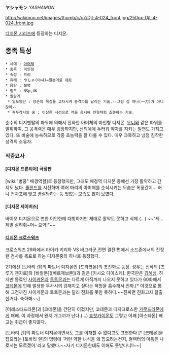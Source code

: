 '''ヤシャモン''' ''YASHAMON''

http://wikimon.net/images/thumb/c/c7/Djt-4-024_front.jpg/250px-Djt-4-024_front.jpg

[[디지몬 시리즈]]에 등장하는 디지몬.

== 종족 특성 ==
 * 세대 : [[아머체]]
 * 종족 : 마인형
 * 속성 : 프리
 * 유래 : やしゃ(야샤)=일본어로 [[야차]]
 * 용량 : 불명
 * 필드 : NSp,UK
 * 필살기
  * 일도양단 : 양손의 목검을 교차시켜 충격파를 날리는 기술.--그럼 검 하나(一刀)가 아니잖아--
  * 꼭두각시의 술 : 이상한 시선으로 적을 응시해 인형처럼 조종하는 기술.

순수의 디지멘탈의 파워에 의해서 진화한 아머체의 마인형 디지몬. [[오니]]와 같은 파워를 발휘하여, 그 공격력은 매우 굉장하지만, 신의예에 두터워 약자를 지키는 일면도 가지고 있다. 또 비술에 능숙하므로 각종 초능력을 잘 다룰 수 있다. 매우 과묵하고 냉정 침착한 성격의 소유자.

=== 작중묘사 ===
==== [디지몬 프론티어] 극장판 ====
[wiki:"병풍" 배경역할]로 등장했지만, 그래도 배경역 디지몬 중에선 가장 활약하고 간지도 났다. [[훨윈드]]를 시전하며 여러 마리의 아머체를 순삭시키는 모습은 폭풍간지... 허나 전차포에 맞고 끔살당하는 등 멋없는 모습도 많이 보였다.

==== [디지몬 세이버즈] ====
바이오 디지몬으로 변한 이안한테 대항하지만 제대로 활약도 못하고 삭제.(…) ~~"제...제발 살려줘~어~ 으악!"~~

==== [[디지몬 크로스워즈]] ====
크로스워즈 29와에서 타이키·키리하 VS 바그라군,전면 결전!편에서 소드존에서의 진정한 검사를 목표로 하는 디지몬중의 하나로 등장했다.

2기에선 [토바리 렌]의 파트너 디지몬인 [드라크몬]의 초진화로 등장. 성우는 전작의 [츠루기 젠지로]와 [바알몬]([베르제브몬])과 같은 [키시오 다이스케]. 한국판은 [[김혜성]]. 하지만 동료인 [[사이케몬]]과 [[토토몬]]과는 다르게 아직까지 나오지 못하고 있다가 60화에서 [[코테몬]]에 인해 발생한 무사시의 강해지고 싶다는 욕망을 흡수해서 진화.[* 이것으로 통해 그전까진 사이케몬과 토토몬과는 달리 진화를 못한 듯하다.~~진짜면 진화고자 탈출한거다. 축하해~~]

[어레스타드라몬]과 [코테몬]을 간단히 이겼지만, 코테몬과 디지크로스한 [[가무드라몬]]에게 패배. 이 과정에서 왠지 개그끼가 난다.(…) [[쵸핫카이몬]]도 그렇고 어째 [아스타몬] 빼고는 취급이 좋지않다.

[토바리 렌]의 파트너 디지몬이면서도 그를 이해할 수 없다고도 표현한다.[* [코테몬]을 잡으라는 [토바리 렌]의 명령에 '저런 약한 녀석을 왜 잡으려는건지, 컬렉터의 마음은 나로서는 모르겠어.'라고 말했다.~~자기 디지몬한테도 이해도 못받다니!!~~]
